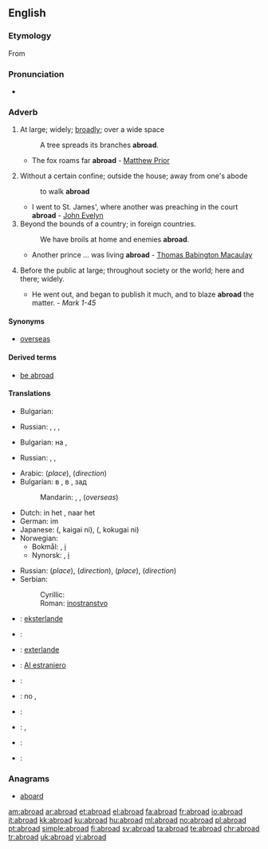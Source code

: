 ==English==

===Etymology===
From {{etyl|enm|en}} {{prefix|a|broad}}

===Pronunciation===
* {{audio|en-us-abroad.ogg|Audio (US)}}

===Adverb===
{{en-adv}}

# {{dated}} At large; widely; [[broadly]]; over a wide space
#: A tree spreads its branches '''abroad'''.
#* The fox roams far '''abroad''' - [[w:Matthew Prior|Matthew Prior]]
# {{dated}} Without a certain confine; outside the house; away from one's abode
#: to walk '''abroad'''
#* I went to St. James', where another was preaching in the court '''abroad''' - [[w:John Evelyn|John Evelyn]]
# Beyond the bounds of a country; in foreign countries.
#: We have broils at home and enemies '''abroad'''.
#* Another prince ... was living '''abroad''' - [[w:Thomas Babington Macaulay|Thomas Babington Macaulay]]
# {{dated}} Before the public at large; throughout society or the world; here and there; widely.
#* He went out, and began to publish it much, and to blaze '''abroad''' the matter. - ''Mark 1-45''

====Synonyms====
* [[overseas]]

====Derived terms====
* [[be abroad]]
<!--*# To be wide of the mark; to be at fault; as, you '''are all abroad''' in your guess.
*# To be at a loss or [[nonplussed]].-->

====Translations====
{{trans-top|at large; widely; broadly; over a wide space}}
* Bulgarian: {{t|bg|навсякъде|sc=Cyrl}}
{{trans-mid}}
* Russian: {{t|ru|широко|tr=širokó|sc=Cyrl}}, {{t|ru|вширь|tr=všir’|sc=Cyrl}}, {{t+|ru|повсюду|tr=povsjúdu|sc=Cyrl}}, {{t+|ru|везде|tr=vezdé|sc=Cyrl}}
{{trans-bottom}}

{{trans-top|without a certain confine; outside the house}}
* Bulgarian: на {{t|bg|открито|sc=Cyrl}}, {{t|bg|извън къщи|sc=Cyrl}}
{{trans-mid}}
* Russian: {{t+|ru|снаружи|tr=snarúži|sc=Cyrl}}, {{t+|ru|наружу|tr=narúžu|sc=Cyrl}}, {{t|ru|на улице|tr=na úlice|sc=Cyrl}}
{{trans-bottom}}

{{trans-top|beyond the bounds of a country; in foreign countries}}
* Arabic: {{qualifier|where}} {{t|ar|في الخارج|tr=fii 'l-khaarij|sc=Arab}} (''place''), {{t|ar|الى الخارج|tr=ilaa 'l-khaarij|sc=Arab}} (''direction'')
* Bulgarian: в {{t|bg|чужбина|sc=Cyrl}}, в {{t|bg|странство|sc=Cyrl}}, зад {{t+|bg|граница|sc=Cyrl}}
*: Mandarin: {{t|cmn|國外|sc=Hani|xs=Mandarin}},  {{t-|cmn|国外|tr=guówài|sc=Hani|xs=Mandarin}},  {{t-|cmn|海外|tr=hǎiwài|sc=Hani|xs=Mandarin}} (''overseas'')
* Dutch: in het {{t+|nl|buitenland}}, naar het {{t+|nl|buitenland}}
* German: im {{t+|de|Ausland}}
* Japanese: {{Jpan|[[海外]]に}} ({{Jpan|[[かいがい]]に}}, kaigai ni), {{Jpan|[[国外]]に}} ({{Jpan|[[こくがい]]に}}, kokugai ni)
* Norwegian:
** Bokmål: {{t|no|utenlands}}, [[i]] {{t|no|utlandet}}
** Nynorsk: {{t|no|utanlands}}, [[i]] {{t|no|utlandet}}
{{trans-mid}}
* Russian: {{t|ru|за границей|tr=za granícej|sc=Cyrl}} (''place''), {{t|ru|за границу|tr=za granícu|sc=Cyrl}} (''direction''), {{qualifier|where}} {{t|ru|за рубежом|tr=za rubežóm|sc=Cyrl}} (''place''), {{t|ru|за рубеж|tr=za rubéž|sc=Cyrl}} (''direction'')
* Serbian:
*: Cyrillic: {{t|sr|иностранство|n|sc=Cyrl}}
*: Roman: [[inostranstvo]] {{n}}
{{trans-bottom}}

{{checktrans-top}}
* {{ttbc|Esperanto}}: [[eksterlande]]
* {{ttbc|French}}: {{t|fr|à l'étranger}}
* {{ttbc|Ido}}: [[exterlande]]
* {{ttbc|Interlingua}}: [[Al estraniero]]
* {{ttbc|Italian}}: {{t|it|all'estero}}
{{checktrans-mid}}
* {{ttbc|Portuguese}}: no {{t+|pt|estrangeiro}}, {{t|[t|além-mar}}
* {{ttbc|Romanian}}: {{t|ro|in străinătate}}
* {{ttbc|Spanish}}: {{t|es|al exterior}}, {{t+|es|ultramar}}
* {{ttbc|Swedish}}: {{t|sv|utomlands}}
* {{ttbc|Welsh}}: {{t|cy|tramor|xs=Welsh}}
{{checktrans-bottom}}

===Anagrams===
* [[aboard]]

[[am:abroad]]
[[ar:abroad]]
[[et:abroad]]
[[el:abroad]]
[[fa:abroad]]
[[fr:abroad]]
[[io:abroad]]
[[it:abroad]]
[[kk:abroad]]
[[ku:abroad]]
[[hu:abroad]]
[[ml:abroad]]
[[no:abroad]]
[[pl:abroad]]
[[pt:abroad]]
[[simple:abroad]]
[[fi:abroad]]
[[sv:abroad]]
[[ta:abroad]]
[[te:abroad]]
[[chr:abroad]]
[[tr:abroad]]
[[uk:abroad]]
[[vi:abroad]]